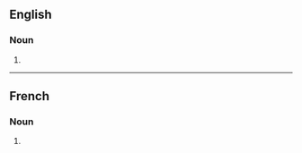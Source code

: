 ==English==

===Noun===
{{head|en|noun plural form}}

# {{plural of|subterfuge|lang=en}}

----

==French==

===Noun===
{{head|fr|noun plural form|g=m}}

# {{plural of|subterfuge|lang=fr}}